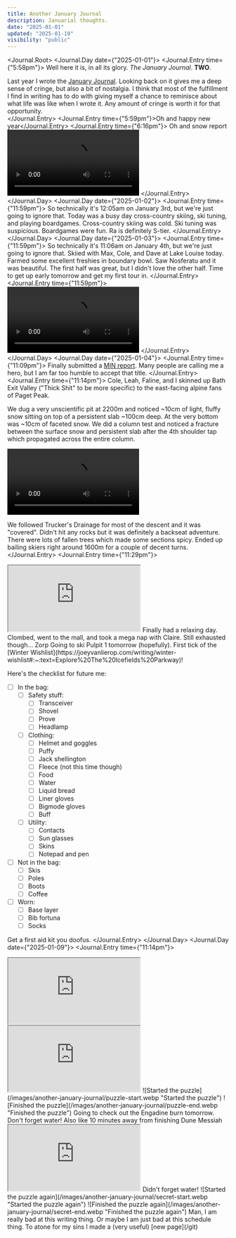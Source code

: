 ```yaml
---
title: Another January Journal
description: Januarial thoughts.
date: "2025-01-01"
updated: "2025-01-19"
visibility: "public"
---
```


<Journal.Root>
<Journal.Day date={"2025-01-01"}>
<Journal.Entry time={"5:58pm"}>
Well here it is, in all its glory. *The January Journal*. **TWO**.  

Last year I wrote the [January Journal](/writing/january-journal). Looking back on it gives me a deep sense of cringe, but also a bit of nostalgia. I think that most of the fulfillment I find in writing has to do with giving myself a chance to reminisce about what life was like when I wrote it. Any amount of cringe is worth it for that opportunity.  
</Journal.Entry>
<Journal.Entry time={"5:59pm"}>Oh and happy new year</Journal.Entry>
<Journal.Entry time={"6:16pm"}>
Oh and snow report  
<Video height={1920} width={1080}>
  <source src="/videos/another-january-journal/snow-report-1.mp4" type="video/mp4" />
</Video>
</Journal.Entry>
</Journal.Day>
<Journal.Day date={"2025-01-02"}>
<Journal.Entry time={"11:59pm"}>
So technically it's 12:05am on January 3rd, but we're just going to ignore that. Today was a busy day cross-country skiing, ski tuning, and playing boardgames. Cross-country skiing was cold. Ski tuning was suspicious. Boardgames were fun. Ra is definitely S-tier. 
</Journal.Entry>
</Journal.Day>
<Journal.Day date={"2025-01-03"}>
<Journal.Entry time={"11:59pm"}>
So technically it's 11:06am on January 4th, but we're just going to ignore that. Skiied with Max, Cole, and Dave at Lake Louise today. Farmed some excellent freshies in boundary bowl. Saw Nosferatu and it was beautiful. The first half was great, but I didn't love the other half. Time to get up early tomorrow and get my first tour in.
</Journal.Entry>
<Journal.Entry time={"11:59pm"}>
<Video height={1920} width={1080}>
  <source src="/videos/another-january-journal/snow-report-2.mp4" type="video/mp4" />
</Video>
</Journal.Entry>
</Journal.Day>
<Journal.Day date={"2025-01-04"}>
<Journal.Entry time={"11:09pm"}>
Finally submitted a [MIN report](https://avalanche.ca/map?panel=mountain-information-network-submissions%2F445089b0-cb2a-11ef-b55b-0a58a9feac02). Many people are calling me a hero, but I am far too humble to accept that title.
</Journal.Entry>
<Journal.Entry time={"11:14pm"}>
Cole, Leah, Faline, and I skinned up Bath Exit Valley ("Thick Shit" to be more specific) to the east-facing alpine fans of Paget Peak.

We dug a very unscientific pit at 2200m and noticed ~10cm of light, fluffy snow sitting on top of a persistent slab ~100cm deep. At the very bottom was ~10cm of faceted snow. We did a column test and noticed a fracture between the surface snow and persistent slab after the 4th shoulder tap which propagated across the entire column.

<Video height={1080} width={1920}>
  <source src="/videos/another-january-journal/column-test.mp4" type="video/mp4" />
</Video>

We followed Trucker's Drainage for most of the descent and it was "covered". Didn't hit any rocks but it was definitely a backseat adventure. There were lots of fallen trees which made some sections spicy. Ended up bailing skiers right around 1600m for a couple of decent turns.
</Journal.Entry>
<Journal.Entry time={"11:29pm"}>
<iframe className="aspect-video rounded-lg" src="https://www.youtube.com/embed/HMr69rP5s3g?si=nwsz_1kt0skVAncX&rel=0" title="YouTube video player" allow="fullscreen; accelerometer; autoplay; clipboard-write; encrypted-media; gyroscope; picture-in-picture; web-share" referrerPolicy="strict-origin-when-cross-origin" allowFullScreen></iframe>
</Journal.Entry>
</Journal.Day>
<Journal.Day date={"2025-01-05"}>
<Journal.Entry time={"10:27pm"}>
Finally had a relaxing day. Clombed, went to the mall, and took a mega nap with Claire. Still exhausted though... 
</Journal.Entry>
</Journal.Day>
<Journal.Day date={"2025-01-06"}>
<Journal.Entry time={"10:28pm"}>
<BoardgameStats data={boardgameData} />
</Journal.Entry>
</Journal.Day>
<Journal.Day date={"2025-01-07"}>
<Journal.Entry time={"11:30pm"}>
Zorp
</Journal.Entry>
</Journal.Day>
<Journal.Day date={"2025-01-08"}>
<Journal.Entry time={"10:49pm"}>
Going to ski Pulpit 1 tomorrow (hopefully). First tick of the [Winter Wishlist](https://joeyvanlierop.com/writing/winter-wishlist#:~:text=Explore%20The%20Icefields%20Parkway)!  

Here's the checklist for future me:
- [ ] In the bag:
  - [ ] Safety stuff:
    - [ ] Transceiver
    - [ ] Shovel
    - [ ] Prove
    - [ ] Headlamp
  - [ ] Clothing:
    - [ ] Helmet and goggles
    - [ ] Puffy
    - [ ] Jack shellington
    - [ ] Fleece (not this time though)
    - [ ] Food
    - [ ] Water
    - [ ] Liquid bread
    - [ ] Liner gloves
    - [ ] Bigmode gloves
    - [ ] Buff
  - [ ] Utility:
    - [ ] Contacts
    - [ ] Sun glasses
    - [ ] Skins
    - [ ] Notepad and pen
- [ ] Not in the bag:
  - [ ] Skis
  - [ ] Poles
  - [ ] Boots
  - [ ] Coffee
- [ ] Worn:
  - [ ] Base layer
  - [ ] Bib fortuna
  - [ ] Socks

Get a first aid kit you doofus.
</Journal.Entry>
</Journal.Day>
<Journal.Day date={"2025-01-09"}>
<Journal.Entry time={"11:14pm"}>
<iframe className="aspect-video rounded-lg" src="https://www.youtube.com/embed/FNaEnvy7jY8?si=ITmvnRDVk-9xi31D&rel=0" title="YouTube video player" allow="fullscreen; accelerometer; autoplay; clipboard-write; encrypted-media; gyroscope; picture-in-picture; web-share" referrerPolicy="strict-origin-when-cross-origin" allowFullScreen></iframe>
</Journal.Entry>
</Journal.Day>
<Journal.Day date={"2025-01-10"}>
<Journal.Entry time={"11:55pm"}>
<iframe className="aspect-video rounded-lg" src="https://embeds.fatmap.com/location?lon=-116.309806&lat=51.578528&imagery=winter&animation=rotate" title="FATMAP" referrerPolicy="strict-origin-when-cross-origin" allowFullScreen></iframe>
</Journal.Entry>
</Journal.Day>
<Journal.Day date={"2025-01-11"}>
<Journal.Entry time={"11:59pm"}>
![Started the puzzle](/images/another-january-journal/puzzle-start.webp "Started the puzzle")
</Journal.Entry>
</Journal.Day>
<Journal.Day date={"2025-01-12"}>
<Journal.Entry time={"6:34pm"}>
![Finished the puzzle](/images/another-january-journal/puzzle-end.webp "Finished the puzzle")
</Journal.Entry>
</Journal.Day>
<Journal.Day date={"2025-01-13"}>
<Journal.Entry time={"11:16pm"}>
Going to check out the Engadine burn tomorrow. Don't forget water!
</Journal.Entry>
<Journal.Entry time={"11:17pm"}>
Also like 10 minutes away from finishing Dune Messiah
</Journal.Entry>
</Journal.Day>
<Journal.Day date={"2025-01-14"}>
<Journal.Entry time={"11:38pm"}>
<iframe className="aspect-video rounded-lg" src="https://www.youtube.com/embed/I9V37x_cOro?si=UjsH4B7PulZqAUpK&rel=0" title="YouTube video player" allow="fullscreen; accelerometer; autoplay; clipboard-write; encrypted-media; gyroscope; picture-in-picture; web-share" referrerPolicy="strict-origin-when-cross-origin" allowFullScreen></iframe>
</Journal.Entry>
<Journal.Entry time={"11:41pm"}>
Didn't forget water!
</Journal.Entry>
</Journal.Day>
<Journal.Day date={"2025-01-15"}>
<Journal.Entry time={"10:59pm"}>
![Started the puzzle again](/images/another-january-journal/secret-start.webp "Started the puzzle again")
![Finished the puzzle again](/images/another-january-journal/secret-end.webp "Finished the puzzle again")
</Journal.Entry>
</Journal.Day>
<Journal.Day date={"2025-01-19"}>
<Journal.Entry time={"10:42pm"}>
Man, I am really bad at this writing thing. Or maybe I am just bad at this schedule thing.
</Journal.Entry>
<Journal.Entry time={"11:34pm"}>
To atone for my sins I made a (very useful) [new page](/git)
</Journal.Entry>
</Journal.Day>
</Journal.Root>
